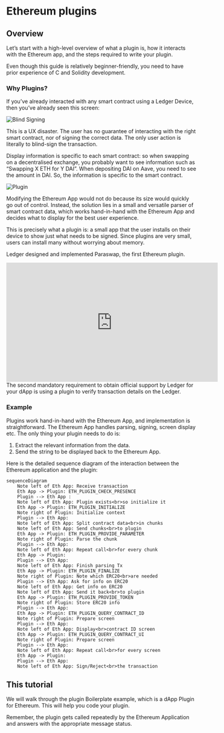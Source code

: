 

# Ethereum plugins


## Overview

Let’s start with a high-level overview of what a plugin is, how it interacts with the Ethereum app, and the steps required to write your plugin.

<Callout type="info" emoji="ℹ️">
  Even though this guide is relatively beginner-friendly, you need to have prior experience of C and Solidity development.
</Callout>


### Why Plugins?

If you’ve already interacted with any smart contract using a Ledger Device, then you’ve already seen this screen:

![Blind Signing](/plugin/blind-signing.png)

This is a UX disaster. The user has no guarantee of interacting with the right smart contract, nor of signing the correct data. The only user action is literally to blind-sign the transaction.

Display information is specific to each smart contract: so when swapping on a decentralised exchange, you probably want to see information such as “Swapping X ETH for Y DAI”. When depositing DAI on Aave, you need to see the amount in DAI. So, the information is specific to the smart contract.

![Plugin](/plugin/contract-data.png)

Modifying the Ethereum App would not do because its size would quickly go out of control. Instead, the solution lies in a small and versatile parser of smart contract data, which works hand-in-hand with the Ethereum App and decides what to display for the best user experience.

This is precisely what a plugin is: a small app that the user installs on their device to show just what needs to be signed. Since plugins are very small, users can install many without worrying about memory.

Ledger designed and implemented Paraswap, the first Ethereum plugin.

<iframe width="560" height="315" src="https://www.youtube-nocookie.com/embed/18lLOVoQtNo" title="YouTube video player" frameBorder="0" allow="accelerometer; autoplay; clipboard-write; encrypted-media; gyroscope; picture-in-picture" allowFullScreen></iframe>

<Callout type="info" emoji="ℹ️">
  The second mandatory requirement to obtain official support by Ledger for your dApp is using a plugin to verify transaction details on the Ledger.
</Callout>

### Example

Plugins work hand-in-hand with the Ethereum App, and implementation is straightforward. The Ethereum App handles parsing, signing, screen display etc. The only thing your plugin needs to do is:

1. Extract the relevant information from the data.
2. Send the string to be displayed back to the Ethereum App.

Here is the detailed sequence diagram of the interaction between the Ethereum application and the plugin:

```mermaid
sequenceDiagram
    Note left of Eth App: Receive transaction
    Eth App -> Plugin: ETH_PLUGIN_CHECK_PRESENCE
    Plugin --> Eth App : 
    Note left of Eth App: Plugin exists<br>so initialize it
    Eth App -> Plugin: ETH_PLUGIN_INITIALIZE
    Note right of Plugin: Initialize context
    Plugin --> Eth App: 
    Note left of Eth App: Split contract data<br>in chunks
    Note left of Eth App: Send chunks<br>to plugin
    Eth App -> Plugin: ETH_PLUGIN_PROVIDE_PARAMETER
    Note right of Plugin: Parse the chunk
    Plugin --> Eth App: 
    Note left of Eth App: Repeat call<br>for every chunk
    Eth App -> Plugin: 
    Plugin --> Eth App: 
    Note left of Eth App: Finish parsing Tx
    Eth App -> Plugin: ETH_PLUGIN_FINALIZE
    Note right of Plugin: Note which ERC20<br>are needed
    Plugin --> Eth App: Ask for info on ERC20
    Note left of Eth App: Get info on ERC20
    Note left of Eth App: Send it back<br>to plugin
    Eth App -> Plugin: ETH_PLUGIN_PROVIDE_TOKEN
    Note right of Plugin: Store ERC20 info
    Plugin --> Eth App: 
    Eth App -> Plugin: ETH_PLUGIN_QUERY_CONTRACT_ID
    Note right of Plugin: Prepare screen
    Plugin --> Eth App: 
    Note left of Eth App: Display<br>contract ID screen
    Eth App -> Plugin: ETH_PLUGIN_QUERY_CONTRACT_UI
    Note right of Plugin: Prepare screen
    Plugin --> Eth App: 
    Note left of Eth App: Repeat call<br>for every screen
    Eth App -> Plugin: 
    Plugin --> Eth App: 
    Note left of Eth App: Sign/Reject<br>the transaction
```


## This tutorial

We will walk through the plugin Boilerplate example, which is a dApp Plugin for Ethereum. This will help you code your plugin.

Remember, the plugin gets called repeatedly by the Ethereum Application and answers with the appropriate message status.
